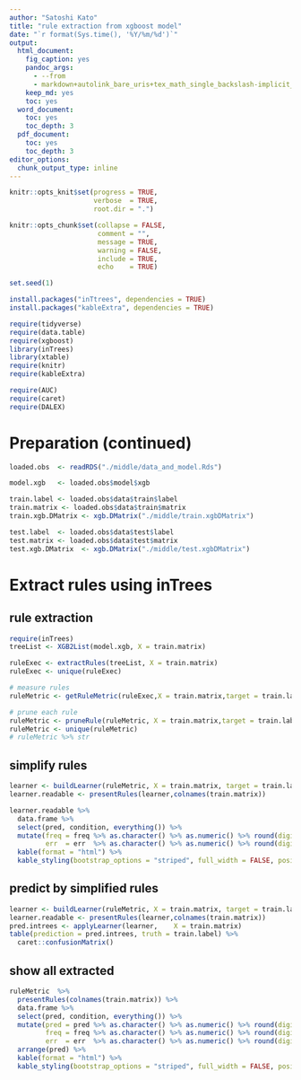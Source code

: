 ```yaml
---
author: "Satoshi Kato"
title: "rule extraction from xgboost model"
date: "`r format(Sys.time(), '%Y/%m/%d')`"
output:
  html_document:
    fig_caption: yes
    pandoc_args:
      - --from
      - markdown+autolink_bare_uris+tex_math_single_backslash-implicit_figures
    keep_md: yes
    toc: yes
  word_document:
    toc: yes
    toc_depth: 3
  pdf_document:
    toc: yes
    toc_depth: 3
editor_options: 
  chunk_output_type: inline
---
```


```r
knitr::opts_knit$set(progress = TRUE, 
                     verbose  = TRUE, 
                     root.dir = ".")

knitr::opts_chunk$set(collapse = FALSE, 
                      comment = "", 
                      message = TRUE, 
                      warning = FALSE, 
                      include = TRUE,
                      echo    = TRUE)

set.seed(1)
```

```r
install.packages("inTtrees", dependencies = TRUE)
install.packages("kableExtra", dependencies = TRUE)

```

```r
require(tidyverse)
require(data.table)
require(xgboost)
library(inTrees)
library(xtable)
require(knitr)
require(kableExtra)

require(AUC)
require(caret)
require(DALEX)

```

# Preparation (continued)

```r
loaded.obs  <- readRDS("./middle/data_and_model.Rds")

model.xgb   <- loaded.obs$model$xgb 

train.label <- loaded.obs$data$train$label
train.matrix <- loaded.obs$data$train$matrix
train.xgb.DMatrix <- xgb.DMatrix("./middle/train.xgbDMatrix")

test.label  <- loaded.obs$data$test$label
test.matrix <- loaded.obs$data$test$matrix
test.xgb.DMatrix  <- xgb.DMatrix("./middle/test.xgbDMatrix")

```

# Extract rules using inTrees

## rule extraction

```r
require(inTrees)
treeList <- XGB2List(model.xgb, X = train.matrix)

ruleExec <- extractRules(treeList, X = train.matrix)
ruleExec <- unique(ruleExec)

# measure rules
ruleMetric <- getRuleMetric(ruleExec,X = train.matrix,target = train.label)

# prune each rule
ruleMetric <- pruneRule(ruleMetric, X = train.matrix,target = train.label)
ruleMetric <- unique(ruleMetric)
# ruleMetric %>% str

```

## simplify rules

```r
learner <- buildLearner(ruleMetric, X = train.matrix, target = train.label)
learner.readable <- presentRules(learner,colnames(train.matrix))

learner.readable %>% 
  data.frame %>% 
  select(pred, condition, everything()) %>%
  mutate(freq = freq %>% as.character() %>% as.numeric() %>% round(digits = 3),
         err  = err  %>% as.character() %>% as.numeric() %>% round(digits = 3)) %>% 
  kable(format = "html") %>% 
  kable_styling(bootstrap_options = "striped", full_width = FALSE, position = "left")

```

## predict by simplified rules

```r
learner <- buildLearner(ruleMetric, X = train.matrix, target = train.label)
learner.readable <- presentRules(learner,colnames(train.matrix))
pred.intrees <- applyLearner(learner,    X = train.matrix)
table(prediction = pred.intrees, truth = train.label) %>% 
  caret::confusionMatrix()

```

## show all extracted

```r
ruleMetric  %>%
  presentRules(colnames(train.matrix)) %>% 
  data.frame %>% 
  select(pred, condition, everything()) %>%
  mutate(pred = pred %>% as.character() %>% as.numeric() %>% round(digits = 6),
         freq = freq %>% as.character() %>% as.numeric() %>% round(digits = 3),
         err  = err  %>% as.character() %>% as.numeric() %>% round(digits = 3)) %>%
  arrange(pred) %>% 
  kable(format = "html") %>% 
  kable_styling(bootstrap_options = "striped", full_width = FALSE, position = "left")
```



